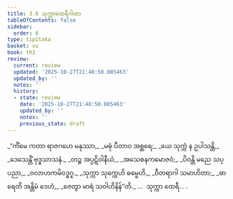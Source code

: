 ```yaml
---
title: 3.6 သုက္ကာထေရီဂါထာ
tableOfContents: false
sidebar:
  order: 6
type: tipitaka
basket: su
book: th2
review:
  current: review
  updated: '2025-10-27T21:48:50.085463'
  updated_by: ''
  notes: ''
  history:
  - state: review
    date: '2025-10-27T21:48:50.085463'
    updated_by: ''
    notes: ''
    previous_state: draft
---
```



<ReviewStatus review={frontmatter.review} showDetails={true} />

<HypothesisAnnotation frontmatter={frontmatter} />

<DynamicBreadcrumb />

<Division number="54" book="th2" e="ch" v="19" p="385">

<Paragraph number="90" type="verses" book="th2">
_“ကိံမေ ကတာ ရာဇဂဟေ မနုဿာ,_  
_မဓုံ ပီတာဝ အစ္ဆရေ;_  
_ယေ သုက္ကံ န ဥပါသန္တိ,_  
_ဒေသေန္တိံ ဗုဒ္ဓသာသနံ._  

</Paragraph>

</Division>
<Division number="55" book="th2" e="ch" v="19" p="385">

<Paragraph number="91" type="verses" book="th2">
_တဉ္စ အပ္ပဋိဝါနီယံ,_  
_အသေစနကမောဇဝံ;_  
_ပိဝန္တိ မညေ သပ္ပညာ,_  
_ဝလာဟကမိဝဒ္ဓဂူ._  

</Paragraph>

</Division>
<Division number="56" book="th2" e="ch" v="19" p="386">

<Paragraph number="92" type="verses" book="th2">
_သုက္ကာ သုက္ကေဟိ ဓမ္မေဟိ,_  
_ဝီတရာဂါ သမာဟိတာ;_  
_ဓာရေတိ အန္တိမံ ဒေဟံ,_  
_ဇေတွာ မာရံ သဝါဟိနိန်”တိ._  


</Paragraph>
</Division>

<Paragraph number="93" type="center" book="th2">
…  သုက္ကာ ထေရီ… .
</Paragraph>